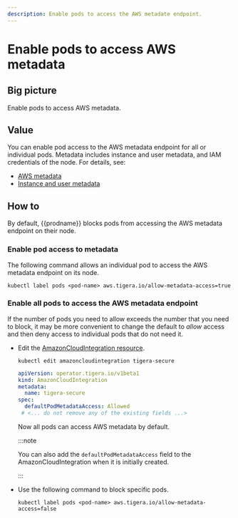 ```yaml
---
description: Enable pods to access the AWS metadate endpoint.
---
```


# Enable pods to access AWS metadata

## Big picture

Enable pods to access AWS metadata.

## Value

You can enable pod access to the AWS metadata endpoint for all or individual pods. Metadata includes instance and user metadata, and IAM credentials of the node. For details, see:

- [AWS metadata](https://docs.aws.amazon.com/AWSEC2/latest/UserGuide/ec2-instance-metadata.html)
- [Instance and user metadata](https://docs.aws.amazon.com/AWSEC2/latest/UserGuide/ec2-instance-metadata.html#instancedata-data-categories)

## How to

By default, {{prodname}} blocks pods from accessing the AWS metadata endpoint on their node.

### Enable pod access to metadata

The following command allows an individual pod to access the AWS metadata endpoint on its node.

```
kubectl label pods <pod-name> aws.tigera.io/allow-metadata-access=true
```

### Enable all pods to access the AWS metadata endpoint

If the number of pods you need to allow exceeds the number that you need to block, it may be more convenient to change the default to _allow_ access and then deny access to individual pods that do not need it.

- Edit the [AmazonCloudIntegration resource](../../../reference/installation/api.mdx#operator.tigera.io/v1.AmazonCloudIntegration).

  ```
  kubectl edit amazoncloudintegration tigera-secure
  ```

  ```yaml
  apiVersion: operator.tigera.io/v1beta1
  kind: AmazonCloudIntegration
  metadata:
    name: tigera-secure
  spec:
    defaultPodMetadataAccess: Allowed
   # <... do not remove any of the existing fields ...>
  ```

  Now all pods can access AWS metadata by default.

  :::note

  You can also add the `defaultPodMetadataAccess` field to the AmazonCloudIntegration
  when it is initially created.

  :::

- Use the following command to block specific pods.

  ```
  kubectl label pods <pod-name> aws.tigera.io/allow-metadata-access=false
  ```
